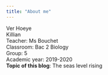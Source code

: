 ```yaml
---
title: "About me"
---
```

Ver Hoeye  
Killian  
Teacher: Ms Bouchet  
Classroom: Bac 2 Biology  
Group: 5  
Academic year: 2019-2020  
__Topic of this blog__: The seas level rising  



 

 
